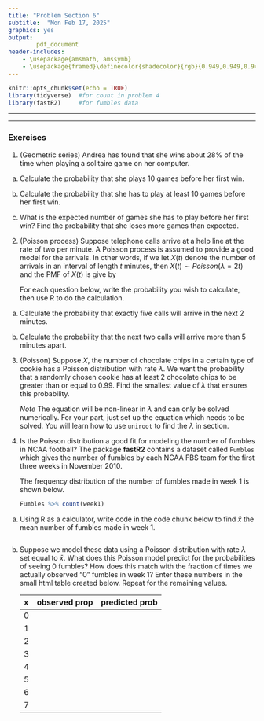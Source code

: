 ```yaml
---
title: "Problem Section 6"
subtitle:  "Mon Feb 17, 2025"
graphics: yes
output: 
        pdf_document
header-includes:
    - \usepackage{amsmath, amssymb}
    - \usepackage{framed}\definecolor{shadecolor}{rgb}{0.949,0.949,0.949}
---
```


```r
knitr::opts_chunk$set(echo = TRUE)
library(tidyverse)  #for count in problem 4
library(fastR2)     #for fumbles data

```

* * * 
\begin{shaded}

\textbf{Learning Outcomes}

The problems are designed to build conceptual understanding and problem-solving skills. The emphasis is on learning to find, evaluate and build confidence.
The specific tasks include: 

   - Use the geometric series to calculate probabilities
   
   - Use the Poisson model to calculate probabilities
   
   - Use the `uniroot` function to solve a non-linear equation
   
   - Fit a Poisson model to data
  
   - Back up and support work with relevant explanations

 
 

\end{shaded}


* * *

### Exercises 

1. (Geometric series) Andrea has found that she wins about 28% of the time when playing a solitaire game  on her computer. 

a. Calculate the probability that she plays 10 games before her first win.

b. Calculate the probability that she has to play at least 10 games before her first win.

c. What is the expected number of games she has to play before her first win? Find the probability that she loses more games than expected.


2.  (Poisson process) Suppose telephone calls arrive at a help line at the rate of two per minute. A Poisson process is assumed to provide a good model for the arrivals. In other words, if we let $X(t)$ denote the number of arrivals in an interval of length $t$ minutes, then $X(t) \sim Poisson(\lambda = 2t)$ and the PMF of $X(t)$ is give by
   \begin{align*}
   f(x) &= P(X(t) = x) = \frac{ e^{-2t} \:(2t)^x}{x!}  \ \ x = 0,1,2, \dots
   \end{align*}

    For each question below, write the probability you wish to calculate, then use R to do the calculation.

a. Calculate the probability that exactly five calls will arrive in the next 2 minutes.

b. Calculate the probability that the next two calls will arrive more than 5 minutes apart.



3. (Poisson) Suppose $X$, the number of chocolate chips in a certain type of cookie has a Poisson distribution with rate $\lambda$. We want the probability that a randomly chosen cookie has at least 2 chocolate chips to be greater than or equal to 0.99. Find the smallest value of $\lambda$ that ensures this probability.

   *Note* The equation will be non-linear in $\lambda$ and can only be solved numerically. For your part, just set up the equation which needs to be solved. You will learn how to use `uniroot` to find the $\lambda$ in section. 
   
   
4. Is the Poisson distribution a good fit for modeling the number of fumbles in NCAA football? The package **fastR2** contains a dataset called `Fumbles` which gives the number of fumbles by each NCAA FBS team for the first three weeks in November 2010. 

    The frequency distribution of the number of fumbles made in week 1 is shown below.
    
    ```r
    Fumbles %>% count(week1)
    
    ```
    
a. Using R as a calculator, write code in the code chunk below to find $\bar{x}$ the mean number of fumbles made in week 1.

    ```r

    ```


b. Suppose we model these data using a Poisson distribution with rate $\lambda$ set equal to $\bar{x}$. What does this Poisson model predict for the probabilities of seeing 0 fumbles? How does this match with the fraction of times we actually observed "0" fumbles in week 1? Enter these numbers in the small html table created below. Repeat for the remaining values.

    |x      | observed prop | predicted prob
    |:----- |:-----------   | :----------   
    |    0  |               |               
    |    1  |               |               
    |    2  |               |               
    |    3  |               |               
    |    4  |               |               
    |    5  |               |               
    |    6  |               |
    |    7  |               |